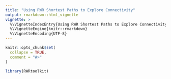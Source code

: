 ```yaml
---
title: "Using RWR Shortest Paths to Explore Connectivity"
output: rmarkdown::html_vignette
vignette: >
  %\VignetteIndexEntry{Using RWR Shortest Paths to Explore Connectivity}
  %\VignetteEngine{knitr::rmarkdown}
  %\VignetteEncoding{UTF-8}
---
```


```r
knitr::opts_chunk$set(
  collapse = TRUE,
  comment = "#>"
)
```

```r
library(RWRtoolkit)
```
